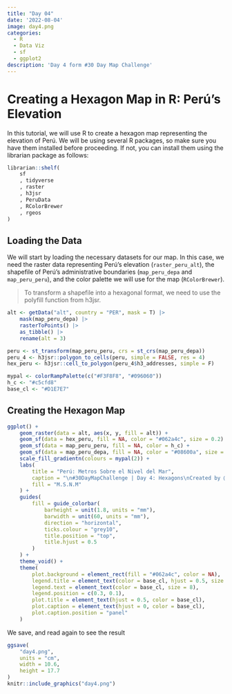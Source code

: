 ```yaml
---
title: "Day 04" 
date: '2022-08-04'
image: day4.png
categories:
  - R
  - Data Viz 
  - sf
  - ggplot2
description: 'Day 4 form #30 Day Map Challenge'
---
```


# Creating a Hexagon Map in R: Perú's Elevation

In this tutorial, we will use R to create a hexagon map representing the elevation of Perú. We will be using several R packages, so make sure you have them installed before proceeding. If not, you can install them using the librarian package as follows:

```r
librarian::shelf(
    sf
    , tidyverse
    , raster
    , h3jsr
    , PeruData
    , RColorBrewer
    , rgeos
)
```


## Loading the Data

We will start by loading the necessary datasets for our map. In this case, we need the raster data representing Perú's elevation (`raster_peru_alt`), the shapefile of Perú's administrative boundaries (`map_peru_depa` and `map_peru_peru`), and the color palette we will use for the map (`RColorBrewer`).

> To transform a shapefile into a hexagonal format, we need to use the polyfill function from h3jsr.

```r
alt <- getData("alt", country = "PER", mask = T) |>
    mask(map_peru_depa) |>
    rasterToPoints() |>
    as_tibble() |>
    rename(alt = 3)

peru <- st_transform(map_peru_peru, crs = st_crs(map_peru_depa))
peru_4 <- h3jsr::polygon_to_cells(peru, simple = FALSE, res = 4)
hex_peru <- h3jsr::cell_to_polygon(peru_4$h3_addresses, simple = F) 

mypal <- colorRampPalette(c("#F3F8F8", "#096060"))
h_c <- "#c5cfd8"
base_cl <- "#D1E7E7"

```


## Creating the Hexagon Map

```r
ggplot() +
    geom_raster(data = alt, aes(x, y, fill = alt)) +
    geom_sf(data = hex_peru, fill = NA, color = "#062a4c", size = 0.2) +
    geom_sf(data = map_peru_peru, fill = NA, color = h_c) +
    geom_sf(data = map_peru_depa, fill = NA, color = "#08600a", size = 0.3) +
    scale_fill_gradientn(colours = mypal(2)) +
    labs(
        title = "Perú: Metros Sobre el Nivel del Mar",
        caption = "\n#30DayMapChallenge | Day 4: Hexagons\nCreated by @JhonKevinFlore1",
        fill = "M.S.N.M"
    ) +
    guides(
        fill = guide_colorbar(
            barheight = unit(1.8, units = "mm"),
            barwidth = unit(60, units = "mm"),
            direction = "horizontal",
            ticks.colour = "grey10",
            title.position = "top",
            title.hjust = 0.5
        )
    ) +
    theme_void() +
    theme(
        plot.background = element_rect(fill = "#062a4c", color = NA),
        legend.title = element_text(color = base_cl, hjust = 0.5, size = 8),
        legend.text = element_text(color = base_cl, size = 8),
        legend.position = c(0.3, 0.1),
        plot.title = element_text(hjust = 0.5, color = base_cl),
        plot.caption = element_text(hjust = 0, color = base_cl),
        plot.caption.position = "panel"
    )
```

We save, and read again to see the result

```r
ggsave(
    "day4.png",
    units = "cm",
    width = 10.6,
    height = 17.7
)
knitr::include_graphics("day4.png")
```

